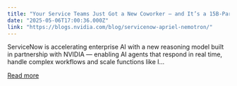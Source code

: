 ```yaml
---
title: "Your Service Teams Just Got a New Coworker — and It’s a 15B-Parameter Super Genius Built by ServiceNow and NVIDIA"
date: "2025-05-06T17:00:36.000Z"
link: "https://blogs.nvidia.com/blog/servicenow-apriel-nemotron/"
---
```


ServiceNow is accelerating enterprise AI with a new reasoning model built in partnership with NVIDIA — enabling AI agents that respond in real time, handle complex workflows and scale functions like I...

[Read more](https://blogs.nvidia.com/blog/servicenow-apriel-nemotron/)
